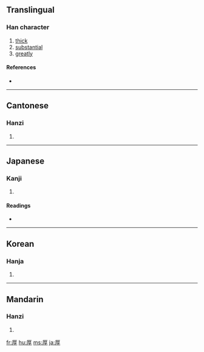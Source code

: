 ==Translingual==

===Han character===
{{Han char|rn=27|rad=厂|as=07|sn=9|four=7124<sub>7</sub>|canj=一日弓木 (MAND)}}

# [[thick]]
# [[substantial]]
# [[greatly]]

====References====
* {{Han ref|kx=0161.260|dkj=02949|dj=0368.060|hdz=10072.060|uh=539A|ud=21402|bh=AB70|bd=43888}}

----

==Cantonese==

===Hanzi===
{{yue-hanzi|jyut=|y=hau5}}

# {{defn|Cantonese}}

----

==Japanese==

===Kanji===
{{ja-kanji|grade=5|rs=厂07}}

# {{defn|Japanese}}

====Readings====
* {{ja-readings|on=[[こう]] ([[kō]])|kun=[[あつい]] ([[厚い]], [[atsui]])}}

----

==Korean==

===Hanja===
{{ko-hanja|hangeul=후|rv=hu|mr=hu}}

# {{defn|Korean}}

----

==Mandarin==

===Hanzi===
{{cmn-hanzi|pin=[[hòu]] ([[hou4]])|wg=hou<sup>4</sup>}}

# {{defn|Mandarin}}

[[fr:厚]]
[[hu:厚]]
[[ms:厚]]
[[ja:厚]]